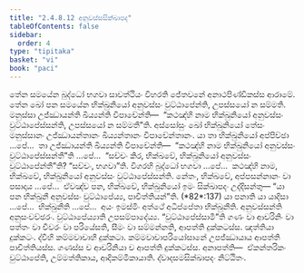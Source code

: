```yaml
---
title: "2.4.8.12 අනුවස්සසික්ඛාපද"
tableOfContents: false
sidebar:
  order: 4
type: "tipitaka"
basket: "vi"
book: "paci"
---
```



<DynamicBreadcrumb />

<Division number="1170" book="paci">

<Paragraph number="3409" book="paci">
තේන සමයේන බුද්ධෝ භගවා සාවත්ථියං විහරති ජේතවනේ අනාථපිණ්ඩිකස්ස ආරාමේ. තේන ඛෝ පන සමයේන භික්ඛුනියෝ අනුවස්සං වුට්ඨාපේන්ති, උපස්සයෝ න සම්මති. මනුස්සා උජ්ඣායන්ති ඛිය්‍යන්ති විපාචේන්ති—  “කථඤ්හි නාම භික්ඛුනියෝ අනුවස්සං වුට්ඨාපේස්සන්ති, උපස්සයෝ න සම්මතී”ති.
</Paragraph>

<Paragraph number="3410" book="paci">
අස්සෝසුං ඛෝ භික්ඛුනියෝ තේසං මනුස්සානං උජ්ඣායන්තානං ඛිය්‍යන්තානං විපාචේන්තානං. යා තා භික්ඛුනියෝ අප්පිච්ඡා …පේ…  තා උජ්ඣායන්ති ඛිය්‍යන්ති විපාචේන්ති—  “කථඤ්හි නාම භික්ඛුනියෝ අනුවස්සං වුට්ඨාපේස්සන්තී”ති …පේ…  “සච්චං කිර, භික්ඛවේ, භික්ඛුනියෝ අනුවස්සං වුට්ඨාපේන්තී”ති? “සච්චං, භගවා”ති. විගරහි බුද්ධෝ භගවා …පේ…  කථඤ්හි නාම, භික්ඛවේ, භික්ඛුනියෝ අනුවස්සං වුට්ඨාපේස්සන්ති. නේතං, භික්ඛවේ, අප්පසන්නානං වා පසාදාය …පේ…  ඒවඤ්ච පන, භික්ඛවේ, භික්ඛුනියෝ ඉමං සික්ඛාපදං උද්දිසන්තු—
</Paragraph>

</Division>
<Division number="1171" book="paci">

<Paragraph number="3411" book="paci">
<Emphasis>“යා පන භික්ඛුනී අනුවස්සං වුට්ඨාපේය්‍ය, පාචිත්තියන්”</Emphasis>ති. (*82*:<Emphasis>137</Emphasis>)
</Paragraph>

</Division>
<Division number="1172" book="paci">

<Paragraph number="3412" book="paci">
<Emphasis>යා පනා</Emphasis>ති යා යාදිසා …පේ…  <Emphasis>භික්ඛුනී</Emphasis>ති …පේ…  අයං ඉමස්මිං අත්ථේ අධිප්පේතා භික්ඛුනීති.
</Paragraph>

<Paragraph number="3413" book="paci">
<Emphasis>අනුවස්සන්</Emphasis>ති අනුසංවච්ඡරං. <Emphasis>වුට්ඨාපේය්‍යා</Emphasis>ති උපසම්පාදේය්‍ය.
</Paragraph>

<Paragraph number="3414" book="paci">
“වුට්ඨාපේස්සාමී”ති ගණං වා ආචරිනිං වා පත්තං වා චීවරං වා පරියේසති, සීමං වා සම්මන්නති, ආපත්ති දුක්කටස්ස. ඤත්තියා දුක්කටං. ද්වීහි කම්මවාචාහි දුක්කටා. කම්මවාචාපරියෝසානේ උපජ්ඣායාය ආපත්ති පාචිත්තියස්ස. ගණස්ස ච ආචරිනියා ච ආපත්ති දුක්කටස්ස.
</Paragraph>

</Division>
<Division number="1173" book="paci">

<Paragraph number="3415" book="paci">
අනාපත්ති—  ඒකන්තරිකං වුට්ඨාපේති, උම්මත්තිකාය, ආදිකම්මිකායාති.

</Paragraph>
</Division>

<Paragraph number="3416" type="center" book="paci">
ද්වාදසමසික්ඛාපදං නිට්ඨිතං.
</Paragraph>